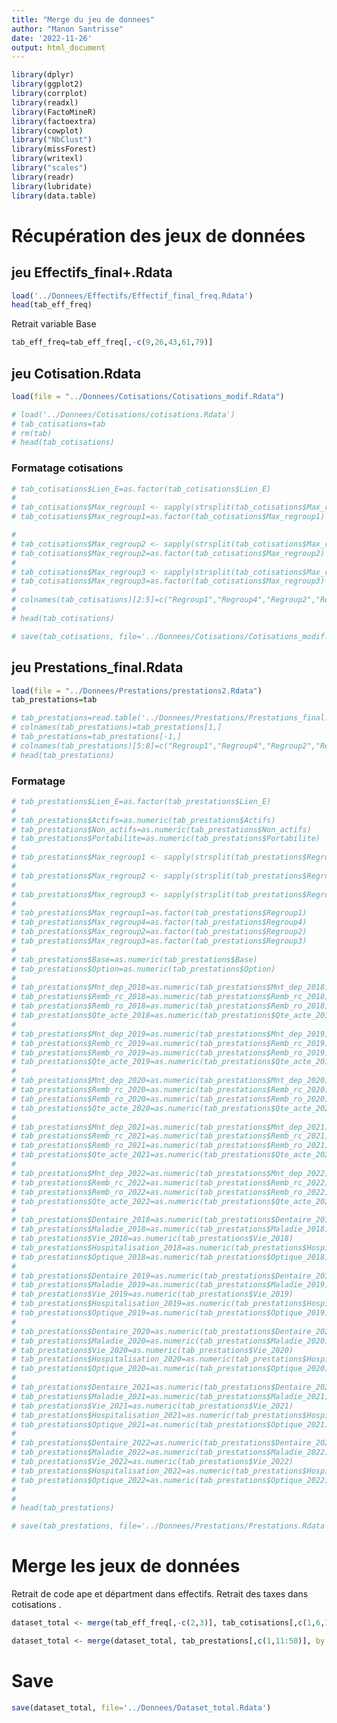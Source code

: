 ```yaml
---
title: "Merge du jeu de donnees"
author: "Manon Santrisse"
date: '2022-11-26'
output: html_document
---
```


```r
library(dplyr)
library(ggplot2)
library(corrplot)
library(readxl)
library(FactoMineR)
library(factoextra)
library(cowplot)
library("NbClust")
library(missForest)
library(writexl)
library("scales")
library(readr)
library(lubridate)
library(data.table)
```


# Récupération des jeux de données

## jeu Effectifs_final+.Rdata
```r
load('../Donnees/Effectifs/Effectif_final_freq.Rdata')
head(tab_eff_freq)
```
 Retrait variable Base
```r
tab_eff_freq=tab_eff_freq[,-c(9,26,43,61,79)]
```
 
## jeu Cotisation.Rdata

```r
load(file = "../Donnees/Cotisations/Cotisations_modif.Rdata")
```

```r
# load('../Donnees/Cotisations/cotisations.Rdata')
# tab_cotisations=tab
# rm(tab)
# head(tab_cotisations)
```

### Formatage cotisations

```r
# tab_cotisations$Lien_E=as.factor(tab_cotisations$Lien_E)
# 
# tab_cotisations$Max_regroup1 <- sapply(strsplit(tab_cotisations$Max_regroup1,"_"),function(x){return (x[2])})
# tab_cotisations$Max_regroup1=as.factor(tab_cotisations$Max_regroup1)

# 
# tab_cotisations$Max_regroup2 <- sapply(strsplit(tab_cotisations$Max_regroup2,"_"),function(x){return (x[1])})
# tab_cotisations$Max_regroup2=as.factor(tab_cotisations$Max_regroup2)
# 
# tab_cotisations$Max_regroup3 <- sapply(strsplit(tab_cotisations$Max_regroup3,"_"),function(x){return (x[1])})
# tab_cotisations$Max_regroup3=as.factor(tab_cotisations$Max_regroup3)
# 
# colnames(tab_cotisations)[2:5]=c("Regroup1","Regroup4","Regroup2","Regroup3")
# 
# head(tab_cotisations)
```



```r
# save(tab_cotisations, file='../Donnees/Cotisations/Cotisations_modif.Rdata')
```


## jeu Prestations_final.Rdata

```r
load(file = "../Donnees/Prestations/prestations2.Rdata")
tab_prestations=tab
```

```r
# tab_prestations=read.table('../Donnees/Prestations/Prestations_final.csv',sep=";")
# colnames(tab_prestations)=tab_prestations[1,]
# tab_prestations=tab_prestations[-1,]
# colnames(tab_prestations)[5:8]=c("Regroup1","Regroup4","Regroup2","Regroup3")
# head(tab_prestations)
```

### Formatage

```r
# tab_prestations$Lien_E=as.factor(tab_prestations$Lien_E)
# 
# tab_prestations$Actifs=as.numeric(tab_prestations$Actifs)
# tab_prestations$Non_actifs=as.numeric(tab_prestations$Non_actifs)
# tab_prestations$Portabilite=as.numeric(tab_prestations$Portabilite)
# 
# tab_prestations$Max_regroup1 <- sapply(strsplit(tab_prestations$Regroup1,"_"),function(x){return (x[2])})
# 
# tab_prestations$Max_regroup2 <- sapply(strsplit(tab_prestations$Regroup2,"_"),function(x){return (x[1])})
# 
# tab_prestations$Max_regroup3 <- sapply(strsplit(tab_prestations$Regroup3,"_"),function(x){return (x[1])})
# 
# tab_prestations$Max_regroup1=as.factor(tab_prestations$Regroup1)
# tab_prestations$Max_regroup4=as.factor(tab_prestations$Regroup4)
# tab_prestations$Max_regroup2=as.factor(tab_prestations$Regroup2)
# tab_prestations$Max_regroup3=as.factor(tab_prestations$Regroup3)
# 
# tab_prestations$Base=as.numeric(tab_prestations$Base)
# tab_prestations$Option=as.numeric(tab_prestations$Option)
# 
# tab_prestations$Mnt_dep_2018=as.numeric(tab_prestations$Mnt_dep_2018)
# tab_prestations$Remb_rc_2018=as.numeric(tab_prestations$Remb_rc_2018)
# tab_prestations$Remb_ro_2018=as.numeric(tab_prestations$Remb_ro_2018)
# tab_prestations$Qte_acte_2018=as.numeric(tab_prestations$Qte_acte_2018)
# 
# tab_prestations$Mnt_dep_2019=as.numeric(tab_prestations$Mnt_dep_2019)
# tab_prestations$Remb_rc_2019=as.numeric(tab_prestations$Remb_rc_2019)
# tab_prestations$Remb_ro_2019=as.numeric(tab_prestations$Remb_ro_2019)
# tab_prestations$Qte_acte_2019=as.numeric(tab_prestations$Qte_acte_2019)
# 
# tab_prestations$Mnt_dep_2020=as.numeric(tab_prestations$Mnt_dep_2020)
# tab_prestations$Remb_rc_2020=as.numeric(tab_prestations$Remb_rc_2020)
# tab_prestations$Remb_ro_2020=as.numeric(tab_prestations$Remb_ro_2020)
# tab_prestations$Qte_acte_2020=as.numeric(tab_prestations$Qte_acte_2020)
# 
# tab_prestations$Mnt_dep_2021=as.numeric(tab_prestations$Mnt_dep_2021)
# tab_prestations$Remb_rc_2021=as.numeric(tab_prestations$Remb_rc_2021)
# tab_prestations$Remb_ro_2021=as.numeric(tab_prestations$Remb_ro_2021)
# tab_prestations$Qte_acte_2021=as.numeric(tab_prestations$Qte_acte_2021)
# 
# tab_prestations$Mnt_dep_2022=as.numeric(tab_prestations$Mnt_dep_2022)
# tab_prestations$Remb_rc_2022=as.numeric(tab_prestations$Remb_rc_2022)
# tab_prestations$Remb_ro_2022=as.numeric(tab_prestations$Remb_ro_2022)
# tab_prestations$Qte_acte_2022=as.numeric(tab_prestations$Qte_acte_2022)
# 
# tab_prestations$Dentaire_2018=as.numeric(tab_prestations$Dentaire_2018)
# tab_prestations$Maladie_2018=as.numeric(tab_prestations$Maladie_2018)
# tab_prestations$Vie_2018=as.numeric(tab_prestations$Vie_2018)
# tab_prestations$Hospitalisation_2018=as.numeric(tab_prestations$Hospitalisation_2018)
# tab_prestations$Optique_2018=as.numeric(tab_prestations$Optique_2018)
# 
# tab_prestations$Dentaire_2019=as.numeric(tab_prestations$Dentaire_2019)
# tab_prestations$Maladie_2019=as.numeric(tab_prestations$Maladie_2019)
# tab_prestations$Vie_2019=as.numeric(tab_prestations$Vie_2019)
# tab_prestations$Hospitalisation_2019=as.numeric(tab_prestations$Hospitalisation_2019)
# tab_prestations$Optique_2019=as.numeric(tab_prestations$Optique_2019)
# 
# tab_prestations$Dentaire_2020=as.numeric(tab_prestations$Dentaire_2020)
# tab_prestations$Maladie_2020=as.numeric(tab_prestations$Maladie_2020)
# tab_prestations$Vie_2020=as.numeric(tab_prestations$Vie_2020)
# tab_prestations$Hospitalisation_2020=as.numeric(tab_prestations$Hospitalisation_2020)
# tab_prestations$Optique_2020=as.numeric(tab_prestations$Optique_2020)
# 
# tab_prestations$Dentaire_2021=as.numeric(tab_prestations$Dentaire_2021)
# tab_prestations$Maladie_2021=as.numeric(tab_prestations$Maladie_2021)
# tab_prestations$Vie_2021=as.numeric(tab_prestations$Vie_2021)
# tab_prestations$Hospitalisation_2021=as.numeric(tab_prestations$Hospitalisation_2021)
# tab_prestations$Optique_2021=as.numeric(tab_prestations$Optique_2021)
# 
# tab_prestations$Dentaire_2022=as.numeric(tab_prestations$Dentaire_2022)
# tab_prestations$Maladie_2022=as.numeric(tab_prestations$Maladie_2022)
# tab_prestations$Vie_2022=as.numeric(tab_prestations$Vie_2022)
# tab_prestations$Hospitalisation_2022=as.numeric(tab_prestations$Hospitalisation_2022)
# tab_prestations$Optique_2022=as.numeric(tab_prestations$Optique_2022)
# 
# 
# head(tab_prestations)
```


```r
# save(tab_prestations, file='../Donnees/Prestations/Prestations.Rdata')
```

# Merge les jeux de données
Retrait de code ape et départment dans effectifs.
Retrait des taxes dans cotisations .
```r
dataset_total <- merge(tab_eff_freq[,-c(2,3)], tab_cotisations[,c(1,6,12:25)], by = 'Lien_E')
```

```r
dataset_total <- merge(dataset_total, tab_prestations[,c(1,11:50)], by = 'Lien_E')
```

# Save


```r
save(dataset_total, file='../Donnees/Dataset_total.Rdata')
```

